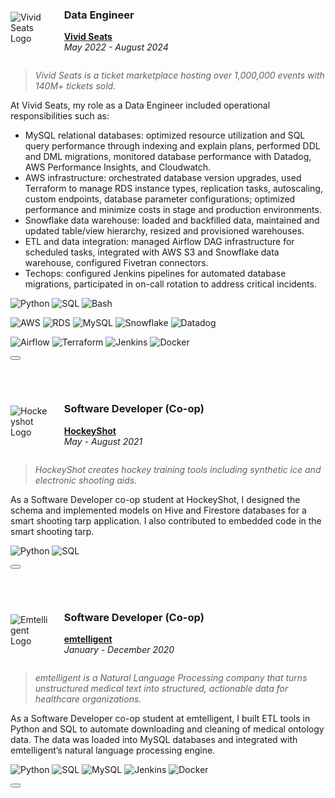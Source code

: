 ::: {.cell .hover-box}
:::{.row style="display: flex; justify-content: center; align-items: center;"}
:::{.column width=10%}
<img alt="Vivid Seats Logo" src="../img/VS-logo.jpg" style="max-width: 100%; height: auto;">
:::

:::{.column width=1%}
<!-- empty column to create gap -->
:::

:::{.column width=80%}
### Data Engineer
[**Vivid Seats**](https://corporate.vividseats.com/) \
_May 2022 - August 2024_
:::
:::

<div id="ex1-content" class="collapse">
> _Vivid Seats is a ticket marketplace hosting over 1,000,000 events with 140M+ tickets sold._

At Vivid Seats, my role as a Data Engineer included operational responsibilities such as:

- MySQL relational databases: optimized resource utilization and SQL query performance through indexing and explain plans, performed DDL and DML migrations, monitored database performance with Datadog, AWS Performance Insights, and Cloudwatch.
- AWS infrastructure: orchestrated database version upgrades, used Terraform to manage RDS instance types, replication tasks, autoscaling, custom endpoints, database parameter configurations; optimized performance and minimize costs in stage and production environments.
- Snowflake data warehouse: loaded and backfilled data, maintained and updated table/view hierarchy, resized and provisioned warehouses.
- ETL and data integration: managed Airflow DAG infrastructure for scheduled tasks, integrated with AWS S3 and Snowflake data warehouse, configured Fivetran connectors.
- Techops: configured Jenkins pipelines for automated database migrations, participated in on-call rotation to address critical incidents.

![Python](https://img.shields.io/badge/Python-FFD43B?style=for-the-badge&logo=python&logoColor=blue)
![SQL](https://img.shields.io/badge/SQL-black?style=for-the-badge&)
![Bash](https://img.shields.io/badge/Bash-4EAA25?style=for-the-badge&logo=GNU%20Bash&logoColor=white)

![AWS](https://img.shields.io/badge/AWS-FF9900?style=for-the-badge&logo=amazonwebservices&logoColor=white)
![RDS](https://img.shields.io/badge/Amazon%20RDS-527FFF?style=for-the-badge&logo=amazon-rds&logoColor=white)
![MySQL](https://img.shields.io/badge/MySQL-005C84?style=for-the-badge&logo=mysql&logoColor=white)
![Snowflake](https://img.shields.io/badge/Snowflake-00A1D9?style=for-the-badge&logo=snowflake&logoColor=white)
![Datadog](https://img.shields.io/badge/DATADOG-632CA6?style=for-the-badge&logo=datadog&logoColor=white)

![Airflow](https://img.shields.io/badge/Airflow-017CEE?style=for-the-badge&logo=Apache%20Airflow&logoColor=white)
![Terraform](https://img.shields.io/badge/Terraform-7B42BC?style=for-the-badge&logo=terraform&logoColor=white)
![Jenkins](https://img.shields.io/badge/Jenkins-49728B?style=for-the-badge&logo=jenkins&logoColor=white)
![Docker](https://img.shields.io/badge/Docker-2CA5E0?style=for-the-badge&logo=docker&logoColor=white)
</div>

<button class="btn btn-primary toggle-collapse" data-bs-toggle="collapse" data-bs-target="#ex1-content"></button>
:::

&nbsp;

::: {.cell .hover-box}
:::{.row style="display: flex; justify-content: center; align-items: center;"}
:::{.column width=10%}
<img alt="Hockeyshot Logo" src="../img/hockeyshot-logo.svg" style="max-width: 100%; height: auto;">
:::

:::{.column width=1%}
<!-- empty column to create gap -->
:::

:::{.column width=80%}
### Software Developer (Co-op)
[**HockeyShot**](https://hockeyshot.ca/) \
_May - August 2021_
:::
:::

<div id="ex2-content" class="collapse">
> _HockeyShot creates hockey training tools including synthetic ice and electronic shooting aids._

As a Software Developer co-op student at HockeyShot, I designed the schema and implemented models on Hive and Firestore databases for a smart shooting tarp application. I also contributed to embedded code in the smart shooting tarp.

![Python](https://img.shields.io/badge/Python-FFD43B?style=for-the-badge&logo=python&logoColor=blue)
![SQL](https://img.shields.io/badge/SQL-black?style=for-the-badge&)
</div>

<button class="btn btn-primary toggle-collapse" data-bs-toggle="collapse" data-bs-target="#ex2-content"></button>
:::

&nbsp;

::: {.cell .hover-box}
:::{.row style="display: flex; justify-content: center; align-items: center;"}
:::{.column width=10%}
<img alt="Emtelligent Logo" src="../img/emtelligent-logo.png" style="max-width: 100%; height: auto;">
:::

:::{.column width=1%}
<!-- empty column to create gap -->
:::

:::{.column width=80%}
### Software Developer (Co-op)
[**emtelligent**](https://emtelligent.com/) \
_January - December 2020_
:::
:::

<div id="ex3-content" class="collapse">
> _emtelligent is a Natural Language Processing company that turns unstructured medical text into structured, actionable data for healthcare organizations._

As a Software Developer co-op student at emtelligent, I built ETL tools in Python and SQL to automate downloading and cleaning of medical ontology data. The data was loaded into MySQL databases and integrated with emtelligent’s natural language processing engine.

![Python](https://img.shields.io/badge/Python-FFD43B?style=for-the-badge&logo=python&logoColor=blue)
![SQL](https://img.shields.io/badge/SQL-black?style=for-the-badge&)
![MySQL](https://img.shields.io/badge/MySQL-005C84?style=for-the-badge&logo=mysql&logoColor=white)
![Jenkins](https://img.shields.io/badge/Jenkins-49728B?style=for-the-badge&logo=jenkins&logoColor=white)
![Docker](https://img.shields.io/badge/Docker-2CA5E0?style=for-the-badge&logo=docker&logoColor=white)
</div>

<button class="btn btn-primary toggle-collapse" data-bs-toggle="collapse" data-bs-target="#ex3-content"></button>
:::